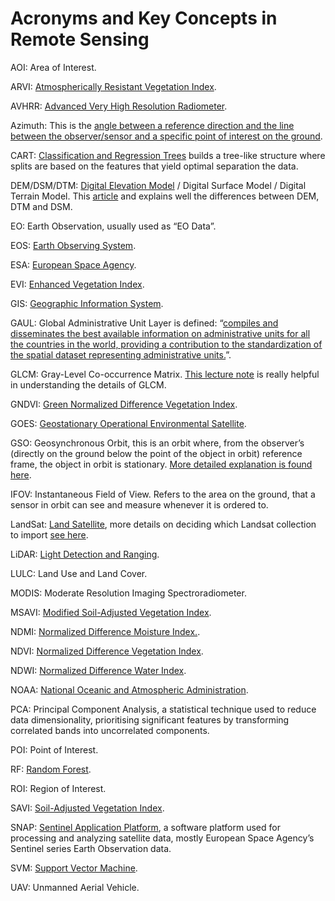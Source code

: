 # Acronyms and Key Concepts in Remote Sensing {.unnumbered}

AOI: Area of Interest.

ARVI: [Atmospherically Resistant Vegetation Index](week3.qmd).

AVHRR: [Advanced Very High Resolution Radiometer](https://en.wikipedia.org/wiki/Advanced_very-high-resolution_radiometer).

Azimuth: This is the [angle between a reference direction and the line between the observer/sensor and a specific point of interest on the ground](https://support.esri.com/en-us/gis-dictionary/azimuth).

CART: [Classification and Regression Trees](week7.qmd) builds a tree-like structure where splits are based on the features that yield optimal separation the data.

DEM/DSM/DTM: [Digital Elevation Model](https://www.usgs.gov/faqs/what-digital-elevation-model-dem) / Digital Surface Model / Digital Terrain Model. This [article](https://geodetics.com/dem-dsm-dtm-digital-elevation-models/) and explains well the differences between DEM, DTM and DSM.

EO: Earth Observation, usually used as "EO Data".

EOS: [Earth Observing System](https://eospso.nasa.gov/content/nasas-earth-observing-system-project-science-office).

ESA: [European Space Agency](https://www.esa.int/).

EVI: [Enhanced Vegetation Index](week3.qmd).

GIS: [Geographic Information System](https://www.usgs.gov/faqs/what-geographic-information-system-gis).

GAUL: Global Administrative Unit Layer is defined: "[compiles and disseminates the best available information on administrative units for all the countries in the world, providing a contribution to the standardization of the spatial dataset representing administrative units.](https://data.apps.fao.org/catalog/iso/1c45d658-591c-455c-b29c-cda8bc161f72)".

GLCM: Gray-Level Co-occurrence Matrix. [This lecture note](https://web.pdx.edu/~jduh/courses/Archive/geog481w07/Students/Hayes_GreyScaleCoOccurrenceMatrix.pdf) is really helpful in understanding the details of GLCM.

GNDVI: [Green Normalized Difference Vegetation Index](week3.qmd).

GOES: [Geostationary Operational Environmental Satellite](https://science.nasa.gov/mission/goes/).

GSO: Geosynchronous Orbit, this is an orbit where, from the observer's (directly on the ground below the point of the object in orbit) reference frame, the object in orbit is stationary. [More detailed explanation is found here](https://science.nasa.gov/learn/basics-of-space-flight/chapter5-1/).

IFOV: Instantaneous Field of View. Refers to the area on the ground, that a sensor in orbit can see and measure whenever it is ordered to.

LandSat: [Land Satellite](https://en.wikipedia.org/wiki/Landsat_program), more details on deciding which Landsat collection to import [see here](https://calekochenour.github.io/remote-sensing-textbook/01-catalog/chapter01-landsat.html).

LiDAR: [Light Detection and Ranging](https://en.wikipedia.org/wiki/Lidar).

LULC: Land Use and Land Cover.

MODIS: Moderate Resolution Imaging Spectroradiometer.

MSAVI: [Modified Soil-Adjusted Vegetation Index](week3.qmd).

NDMI: [Normalized Difference Moisture Index.](week3.qmd).

NDVI: [Normalized Difference Vegetation Index](week3.qmd).

NDWI: [Normalized Difference Water Index](week3.qmd).

NOAA: [National Oceanic and Atmospheric Administration](https://oceanservice.noaa.gov/about/).

PCA: Principal Component Analysis, a statistical technique used to reduce data dimensionality, prioritising significant features by transforming correlated bands into uncorrelated components.

POI: Point of Interest.

RF: [Random Forest](week7.qmd).

ROI: Region of Interest.

SAVI: [Soil-Adjusted Vegetation Index](week3.qmd).

SNAP: [Sentinel Application Platform](https://step.esa.int/main/toolboxes/snap/), a software platform used for processing and analyzing satellite data, mostly European Space Agency's Sentinel series Earth Observation data.

SVM: [Support Vector Machine](https://www.youtube.com/watch?v=efR1C6CvhmE).

UAV: Unmanned Aerial Vehicle.

